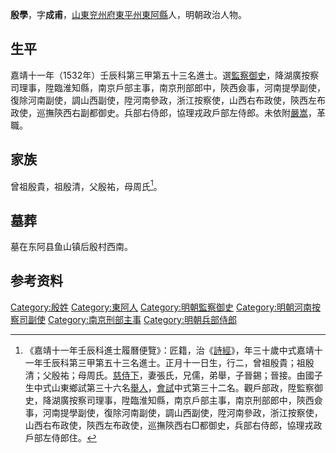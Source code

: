 {{明清人物信息框
| 姓名 = 殷學
| 原名 =
| 圖片名稱= 
| 圖片大小 =
| 圖片說明 = 
| 最高職務 = 兵部侍郎
| 國家 = 大明 
| 爵位 =
| 籍貫 = [[山東|山東]][[兖州府|兖州府]][[東平州|東平州]][[東阿縣|東阿縣]]
| 族裔 = 
| 字號 = 字成甫
| 諡號 =
| 出生日期 = 正月十一日
| 出生地點 =
| 逝世日期 = 卒年不詳
| 逝世地點 =
| 墓葬 =
| 配偶 = 張氏
| 親屬 = 
| 出身 =
* 嘉靖十一年壬辰科同進士出身
| 經歷 =
| 著作 =  
}}

'''殷學'''{{BD|1501年||？年||Y}}，字'''成甫'''，[[山東|山東]][[兖州府|兖州府]][[東平州|東平州]][[東阿縣|東阿縣]]人，明朝政治人物。

==生平==
嘉靖十一年（1532年）壬辰科第三甲第五十三名進士。選[[監察御史|監察御史]]，降湖廣按察司理事，陞臨淮知縣，南京戶部主事，南京刑部郎中，陝西僉事，河南提學副使，復除河南副使，調山西副使，陞河南參政，浙江按察使，山西右布政使，陝西左布政使，巡撫陝西右副都御史。兵部右侍郎，協理戎政戶部左侍郎。未依附[[嚴嵩|嚴嵩]]，革職。

==家族==
曾祖殷貴，祖殷清，父殷祐，母周氏<ref>《嘉靖十一年壬辰科進士履曆便覽》：匠籍，治《[[詩經|詩經]]》，年三十歲中式嘉靖十一年壬辰科第三甲第五十三名進士。正月十一日生，行二，曾祖殷貴；祖殷清；父殷祐；母周氏。[[慈侍下|慈侍下]]，妻張氏，兄儒，弟舉，子晉錫；晉接。由國子生中式山東鄉試第三十六名[[舉人|舉人]]，[[會試|會試]]中式第三十二名。觀戶部政，陞監察御史，降湖廣按察司理事，陞臨淮知縣，南京戶部主事，南京刑部郎中，陝西僉事，河南提學副使，復除河南副使，調山西副使，陞河南參政，浙江按察使，山西右布政使，陝西左布政使，巡撫陝西右□都御史，兵部右侍郎，協理戎政戶部左侍郎住。</ref>。

==墓葬==
墓在东阿县鱼山镇后殷村西南。

== 参考资料 ==
{{reflist}}

{{嘉靖十一年壬辰科殿试金榜}}

{{Authority control}}
{{DEFAULTSORT:Yin殷}}
[[Category:殷姓|Category:殷姓]]
[[Category:東阿人|Category:東阿人]]
[[Category:明朝監察御史|Category:明朝監察御史]]
[[Category:明朝河南按察司副使|Category:明朝河南按察司副使]]
[[Category:南京刑部主事|Category:南京刑部主事]]
[[Category:明朝兵部侍郎|Category:明朝兵部侍郎]]


{{明朝人物小作品}}
